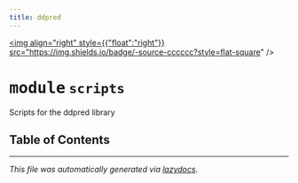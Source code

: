 ```yaml
---
title: ddpred
---
```


<a href="https://github.com/drothermel/%24%7BREPO%7D/blob/main/src/ddpred/scripts.py"><img align="right" style={{"float":"right"}} src="https://img.shields.io/badge/-source-cccccc?style=flat-square" /></a>

# <kbd>module</kbd> `scripts`
Scripts for the ddpred library


## Table of Contents







---

_This file was automatically generated via [lazydocs](https://github.com/ml-tooling/lazydocs)._
